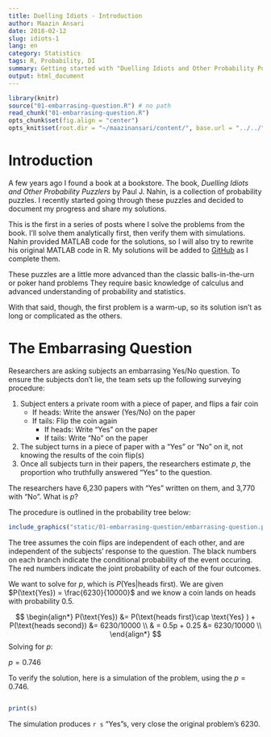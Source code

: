 ```yaml
---
title: Duelling Idiots - Introduction
author: Maazin Ansari
date: 2018-02-12
slug: idiots-1
lang: en
category: Statistics
tags: R, Probability, DI
summary: Getting started with "Duelling Idiots and Other Probability Puzzlers"
output: html_document
---
```


```r
library(knitr)
source("01-embarrasing-question.R") # no path
read_chunk("01-embarrasing-question.R")
opts_chunk$set(fig.align = "center")
opts_knit$set(root.dir = "~/maazinansari/content/", base.url = "../../") # both should be /content/ if originally working in /content/Rmd/[article]
```

# Introduction

A few years ago I found a book at a bookstore. The book, *Duelling Idiots and Other Probability Puzzlers* by Paul J. Nahin, is a collection of probability puzzles. I recently started going through these puzzles and decided to document my progress and share my solutions. 

This is the first in a series of posts where I solve the problems from the book. I'll solve them analytically first, then verify them with simulations. Nahin provided MATLAB code for the solutions, so I will also try to rewrite his original MATLAB code in R. My solutions will be added to 
[GitHub](https://github.com/maazinansari/Duelling-Idiots) as I complete them.

These puzzles are a little more advanced than the classic balls-in-the-urn or poker hand problems They require basic knowledge of calculus and advanced understanding of probability and statistics. 

With that said, though, the first problem is a warm-up, so its solution isn't as long or complicated as the others.

# The Embarrasing Question

Researchers are asking subjects an embarrasing Yes/No question. To ensure the subjects don't lie, the team sets up the following surveying procedure:

1. Subject enters a private room with a piece of paper, and flips a fair coin
    + If heads: Write the answer (Yes/No) on the paper
    + If tails: Flip the coin again
        + If heads: Write "Yes" on the paper
        + If tails: Write "No" on the paper
2. The subject turns in a piece of paper with a "Yes" or "No" on it, not knowing the results of the coin flip(s)
3. Once all subjects turn in their papers, the researchers estimate $p$, the proportion who truthfully answered "Yes" to the question. 

The researchers have 6,230 papers with "Yes" written on them, and 3,770 with "No". What is $p$?

The procedure is outlined in the probability tree below:

```r
include_graphics("static/01-embarrasing-question/embarrasing-question.png")
```

The tree assumes the coin flips are independent of each other, and are independent of the subjects' response to the question. The black numbers on each branch indicate the conditional probability of the event occuring. The red numbers indicate the joint probability of each of the four outcomes.

We want to solve for $p$, which is $P(\text{Yes} | \text{heads first})$.
We are given $P(\text{Yes}) = \frac{6230}{10000}$ and we know a coin lands on heads with probability 0.5.

$$
\begin{align*}
P(\text{Yes}) &= P(\text{heads first}\cap \text{Yes} ) + P(\text{heads second}) &= 6230/10000 \\
&        = 0.5p + 0.25 &= 6230/10000 \\
\end{align*}
$$
Solving for $p$: 

$p = 0.746$

To verify the solution, here is a simulation of the problem, using the $p=0.746$.

```r
```

```r
print(s)
```

The simulation produces `r s` "Yes"s, very close the original problem's 6230. 